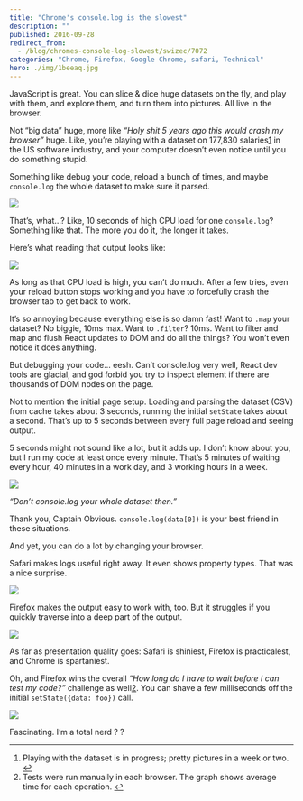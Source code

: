 ```yaml
---
title: "Chrome's console.log is the slowest"
description: ""
published: 2016-09-28
redirect_from:
  - /blog/chromes-console-log-slowest/swizec/7072
categories: "Chrome, Firefox, Google Chrome, safari, Technical"
hero: ./img/1beeaq.jpg
---
```


JavaScript is great. You can slice & dice huge datasets on the fly, and play with them, and explore them, and turn them into pictures. All live in the browser.

Not “big data” huge, more like _“Holy shit 5 years ago this would crash my browser”_ huge. Like, you’re playing with a dataset on 177,830 salaries[1](#fn1-30036 "see footnote") in the US software industry, and your computer doesn’t even notice until you do something stupid.

Something like debug your code, reload a bunch of times, and maybe `console.log` the whole dataset to make sure it parsed.

![](./img/JBjnr5J.gif)

That’s, what…? Like, 10 seconds of high CPU load for one `console.log`? Something like that. The more you do it, the longer it takes.

Here’s what reading that output looks like:

![](./img/SAsTfdq.gif)

As long as that CPU load is high, you can’t do much. After a few tries, even your reload button stops working and you have to forcefully crash the browser tab to get back to work.

It’s so annoying because everything else is so damn fast! Want to `.map` your dataset? No biggie, 10ms max. Want to `.filter`? 10ms. Want to filter and map and flush React updates to DOM and do all the things? You won’t even notice it does anything.

But debugging your code… eesh. Can’t console.log very well, React dev tools are glacial, and god forbid you try to inspect element if there are thousands of DOM nodes on the page.

Not to mention the initial page setup. Loading and parsing the dataset (CSV) from cache takes about 3 seconds, running the initial `setState` takes about a second. That’s up to 5 seconds between every full page reload and seeing output.

5 seconds might not sound like a lot, but it adds up. I don’t know about you, but I run my code at least once every minute. That’s 5 minutes of waiting every hour, 40 minutes in a work day, and 3 working hours in a week.

![](./img/1beeaq.jpg)

_“Don’t console.log your whole dataset then.”_

Thank you, Captain Obvious. `console.log(data[0])` is your best friend in these situations.

And yet, you can do a lot by changing your browser.

Safari makes logs useful right away. It even shows property types. That was a nice surprise.

![](./img/YRMRqhY.gif)

Firefox makes the output easy to work with, too. But it struggles if you quickly traverse into a deep part of the output.

![](./img/BSlHWdA.gif)

As far as presentation quality goes: Safari is shiniest, Firefox is practicalest, and Chrome is spartaniest.

Oh, and Firefox wins the overall _“How long do I have to wait before I can test my code?”_ challenge as well[2](#fn2-30036 "see footnote"). You can shave a few milliseconds off the initial `setState({data: foo})` call.

![](./img/o1xFBb0.png)

Fascinating. I’m a total nerd ? ?

---

1.  Playing with the dataset is in progress; pretty pictures in a week or two. [↩︎](#fnr1-30036 "return to article")
2.  Tests were run manually in each browser. The graph shows average time for each operation. [↩︎](#fnr2-30036 "return to article")
